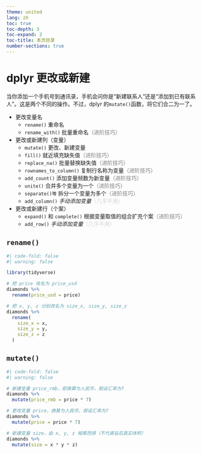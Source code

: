 ```yaml
---
theme: united
lang: zh
toc: true
toc-depth: 3
toc-expand: 2
toc-title: 本页目录
number-sections: true
---
```


# dplyr 更改或新建

当你添加一个手机号到通讯录，手机会问你是“新建联系人”还是“添加到已有联系人”。这是两个不同的操作。不过，dplyr 的`mutate()`函数，将它们合二为一了。

-   更改变量名
    -   `rename()` 重命名
    -   `rename_with()` 批量重命名[（进阶技巧）]{style="color:gray"}
-   更改或新建列（变量）
    -   `mutate()` 更改、新建变量
    -   `fill()` 就近填充缺失值[（进阶技巧）]{style="color:gray"}
    -   `replace_na()` 批量替换缺失值[（进阶技巧）]{style="color:gray"}
    -   `rownames_to_column()` 复制行名称为变量[（进阶技巧）]{style="color:gray"}
    -   `add_count()` 添加变量频数为新变量[（进阶技巧）]{style="color:gray"}
    -   `unite()` 合并多个变量为一个[（进阶技巧）]{style="color:gray"}
    -   `separate()等` 拆分一个变量为多个[（进阶技巧）]{style="color:gray"}
    -   `add_column()` *手动添加变量*[（几乎不用）]{style="color:lightgray"}
-   更改或新建行（个案）
    -   `expand()` 和 `complete()` 根据变量取值的组合扩充个案[（进阶技巧）]{style="color:gray"}
    -   `add_row()` *手动添加变量*[（几乎不用）]{style="color:lightgray"}

## `rename()`

```r
#| code-fold: false
#| warning: false

library(tidyverse)

# 把 price 改名为 price_usd
diamonds %>%
  rename(price_usd = price)

# 把 x, y, z 分别改名为 size_x, size_y, size_z
diamonds %>%
  rename(
    size_x = x,
    size_y = y,
    size_z = z
  )
```

## `mutate()`

```r
#| code-fold: false
#| warning: false

# 新建变量 price_rmb，即换算为人民币，假设汇率为7
diamonds %>%
  mutate(price_rmb = price * 7)

# 更改变量 price，换算为人民币，假设汇率为7
diamonds %>%
  mutate(price = price * 7)

# 新建变量 size，由 x, y, z 相乘而得（不代表钻石真实体积）
diamonds %>%
  mutate(size = x * y * z)
```
